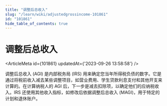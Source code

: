 ```yaml
---
title: "调整后总收入"
slug: "/learn/wiki/adjustedgrossincome-101861"
id: "101861"
hide_table_of_contents: true
---
```



# 调整后总收入

<ArticleMeta id={101861} updatedAt={'2023-09-26 13:58:58'} />
<div className='border-solid border-b border-t-0 my-4 border-[var(--ifm-color-gray-300)]' />

调整后总收入 (AGI) 是内部税务局 (IRS) 用来确定您当年所得税负债的数字。它是通过将税前收入减去某些调整项目，如营业费用、学生贷款利息支付和其他开支来计算的。在计算纳税人的 AGI 后，下一步是减去扣除项，以确定他们的应纳税收入。IRS 还使用其他收入指标，如修改后依据调整后总收入 (MAGI)，用于特定的计划和退休账户。
